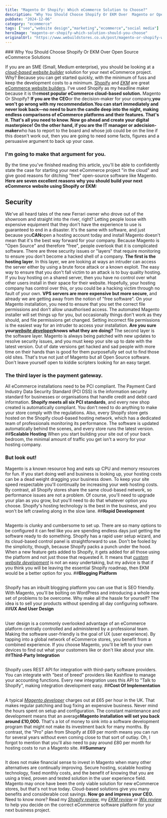 ```yaml
---
title: "Magento Or Shopify: Which eCommerce Solution to Choose?"
description: "Why You Should Choose Shopify Or EKM Over  Magento or Open Source eCommerce Solutions. \"Free\" magento software always has a hidden cost."
pubDate: "2024-12-06"
category: "ecommerce"
tags: ["seo","website design","marketing","ecommerce","social media"]
heroImage: "magento-or-shopify-which-solution-should-you-choose"
originalUrl: "https://www.webuildstores.co.uk/post/magento-or-shopify-which-solution-should-you-choose"
---
```




<BlogHeroImage src={heroImage} alt="Magento Or Shopify: Which eCommerce Solution to Choose?" />
### Why You Should Choose Shopify Or EKM Over Open Source eCommerce Solutions

If you are an SME (Small, Medium enterprise), you should be looking at a [_cloud-based website builder_](https://www.webuildstores.co.uk/post/ecommerce-website-builder-platforms-explained) solution for your next eCommerce project.
Why? Because you can get started quickly, with the minimum of fuss and keep the development costs to a minimum.
[Shopify](https://www.webuildstores.co.uk/shopify-review) and [_EKM_](https://www.webuildstores.co.uk/ekm-review) are great [eCommerce website builders](https://www.webuildstores.co.uk/post/ecommerce-website-builder-platforms-explained). I've used Shopify as my headline maker because it is the**most popular eCommerce cloud-based solution.**
[](https://www.webuildstores.co.uk/post/magento-or-shopify-which-solution-should-you-choose)
Magento Or Shopify?
**If you are the CEO**or the decision-maker for your company,**you won't go wrong with my recommendation.**You can start immediately and never look back—no need to burn the candle deep into the night, making endless comparisons of eCommerce platforms and their features.
**That's it. That's all you need to know.**
**Now go ahead and create your digital masterpiece!**
On the other hand, if you are the IT manager or a**decision-maker**who has to report to the board and whose job could be on the line if this doesn't work out, then you are going to need some facts, figures and a persuasive argument to back up your case.
### I'm going to make that argument for you.
By the time you've finished reading this article, you'll be able to confidently state the case for starting your next eCommerce project "in the cloud" and give good reasons for ditching "free" open-source software like Magento.
**Here are seven excellent reasons why you should build your next eCommerce website using Shopify or EKM:**
## Security
We've all heard tales of the new Ferrari owner who drove out of the showroom and straight into the river, right?
Letting people loose with expensive equipment that they don't have the experience to use is guaranteed to end in a disaster.
It's the same with software, and just because you**CAN**open a hosting account today and install Magento doesn't mean that it's the best way forward for your company.
Because Magento is "Open Source" and therefore "free", people overlook that it is complicated software.
There are three security issues or "layers" that require monitoring to ensure you don't become a hacked shell of a company.
**The first is the hosting layer**. In this layer, we are looking at ways an intruder can access the server either by using a brute force attack or a known exploit.
The easy way to ensure that you don't fall victim to an attack is to buy quality hosting.
If you buy hosting on a shared server, then you have no control over what other users install in their space for their website.
Hopefully, your hosting company has control over this, or you could be a hacking victim through no fault of your own.
**VPS servers are more expensive but more secure**, and already we are getting away from the notion of "free software".
On your Magento installation, you need to ensure that you set the correct file permissions and don't allow unauthorised access.
The automated Magento installer will set things up for you, but occasionally things don't work as they should, and file permissions get changed. Setting incorrect file permissions is the easiest way for an intruder to access your installation.
**Are you sure your**[**_website developer_**](https://www.webuildstores.co.uk/website-development)**knows what they are doing?**
The second layer is the software layer. Magento is always being patched with new updates to resolve security issues, and you must keep your site up to date with the latest version.
Out of date versions get hacked and sad people with more time on their hands than is good for them purposefully set out to find those old sites.
That's true not just of Magento but all Open Source software. Don't leave yourself open to kiddie scripters looking for an easy target.
### The third layer is the payment gateway.
All eCommerce installations need to be PCI compliant. The Payment Card Industry Data Security Standard (PCI DSS) is the information security standard for businesses or organisations that handle credit and debit card information.
**Shopify meets all six PCI standards**, and every new shop created is automatically compliant. You don't need to do anything to make your store comply with the regulations.
Also, every Shopify store gets hosted on the Shopify cloud-based hosting network, which has a dedicated team of professionals monitoring its performance. The software is updated automatically behind the scenes, and every store runs the latest version.
##**Scalable Hosting**
When you start building your site out of your back bedroom, the minimal amount of traffic you get isn't a worry for your hosting company.
### But look out!
Magento is a known resource hog and eats up CPU and memory resources for fun. If you start doing well and business is looking up, your hosting costs can be a dead weight dragging your business down.
To keep your site speed respectable you'll continually be increasing your web hosting costs.
By contrast, all Shopify stores share the same cloud-based network, so performance issues are not a problem. Of course, you'll need to upgrade your plan as you grow, but you'll need to do that whatever option you choose.
Shopify's hosting technology is the best in the business, and you won't be left crawling along in the slow lane.
##**Rapid Development**
##
Magento is clunky and cumbersome to set up. There are so many options to be configured it can feel like you are spending endless days just getting the software ready to do something.
Shopify has a rapid user setup wizard, and its cloud-based control panel is straightforward to use. Don't be fooled by the simplicity, though, because Shopify packs a punch under the hood.
When a new feature gets added to Shopify, it gets added for all those using the platform and not just those that requested it. It means that [_custom website development_](https://www.webuildstores.co.uk/website-development) is not an easy undertaking, but my advice is that if you think you will be leaving the essential Shopify roadmap, then EKM would be a better option for you.
##**Blogging Platform**
##
Shopify has an inbuilt blogging platform you can use that is SEO friendly. With Magento, you'll be bolting on WordPress and introducing a whole new set of problems to be overcome. Why make all the hassle for yourself? The idea is to sell your products without spending all day configuring software.
##**UX And User Design**
##
User design is a commonly overlooked advantage of an eCommerce platform centrally controlled and administered by a professional team. Making the software user-friendly is the goal of UX (user experience). By tapping into a global network of eCommerce stores, you benefit from a combined experience.
If you choose Magento, you'll be left to your own devices to find out what your customers like or don't like about your site.
##**Third-Party Integration**
##
Shopify uses REST API for integration with third-party software providers. You can integrate with "best of breed" providers like Kashflow to manage your accounting functions.
Every new integration uses this API to "Talk to Shopify", making integration development easy.
##**Cost Of Implementation**
##
A typical [_Magento developer_](https://www.webuildstores.co.uk/magento-website-design) charges out at £65 per hour in the UK. That makes regular patching and bug fixing an expensive business. Never mind the hours spent on setup and configuration.
The constant maintenance and development means that an average**Magento installation will set you back around £10,000.**
That's a lot of money to sink into a software development program that might not make its investment back for many months.
By contrast, the "Pro" plan from Shopify at £69 per month means you can run for several years without even coming close to that sort of outlay.
Oh, I forgot to mention that you'll also need to pay around £80 per month for hosting costs to run a Magento site.
##**Summary**
##
It does not make financial sense to invest in Magento when many other alternatives are continually improving. Secure hosting, scalable hosting technology, fixed monthly costs, and the benefit of knowing that you are using a tried, proven and tested solution in the user experience field.
Magento may once have been the only viable solution for new eCommerce stores, but that's not true today. Cloud-based solutions give you many benefits and considerable cost savings.
**Now go and impress your CEO.**
Need to know more? Read my [_Shopify review_](https://www.webuildstores.co.uk/shopify-review), my [_EKM review_](https://www.webuildstores.co.uk/ekm-review) or [_Wix review_](https://www.webuildstores.co.uk/wix-review) to help you decide on the correct eCommerce software platform for your next business project.
